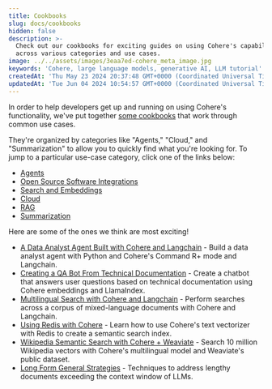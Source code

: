 ```yaml
---
title: Cookbooks
slug: docs/cookbooks
hidden: false
description: >-
  Check out our cookbooks for exciting guides on using Cohere's capabilities
  across various categories and use cases.
image: ../../assets/images/3eaa7ed-cohere_meta_image.jpg
keywords: 'Cohere, large language models, generative AI, LLM tutorial'
createdAt: 'Thu May 23 2024 20:37:48 GMT+0000 (Coordinated Universal Time)'
updatedAt: 'Tue Jun 04 2024 10:54:57 GMT+0000 (Coordinated Universal Time)'
---
```

In order to help developers get up and running on using Cohere's functionality, we've put together [some cookbooks](/page/cookbooks) that work through common use cases.

They're organized by categories like "Agents," "Cloud," and "Summarization" to allow you to quickly find what you're looking for. To jump to a particular use-case category, click one of the links below:

- [Agents](/page/cookbooks#agents)
- [Open Source Software Integrations](/page/cookbooks#oss)
- [Search and Embeddings](/page/cookbooks#search)
- [Cloud](/page/cookbooks#cloud)
- [RAG](/page/cookbooks#rag)
- [Summarization](/page/cookbooks#summarization)

Here are some of the ones we think are most exciting!

- [A Data Analyst Agent Built with Cohere and Langchain](/page/data-analyst-agent) - Build a data analyst agent with Python and Cohere's Command R+ mode and Langchain.
- [Creating a QA Bot From Technical Documentation](/page/creating-a-qa-bot) - Create a chatbot that answers user questions based on technical documentation using Cohere embeddings and LlamaIndex.
- [Multilingual Search with Cohere and Langchain](/page/multilingual-search) - Perform searches across a corpus of mixed-language documents with Cohere and Langchain.
- [Using Redis with Cohere](/page/redis-guide) - Learn how to use Cohere's text vectorizer with Redis to create a semantic search index.
- [Wikipedia Semantic Search with Cohere + Weaviate](/page/wikipedia-search-with-weaviate) - Search 10 million Wikipedia vectors with Cohere's multilingual model and Weaviate's public dataset.
- [Long Form General Strategies](/page/long-form-general-strategies) - Techniques to address lengthy documents exceeding the context window of LLMs.
